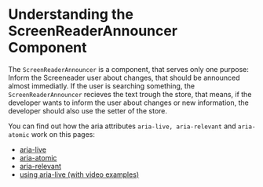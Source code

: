 <Meta title="Components/A11y/ScreenreaderAnnouncer"  />


# Understanding the ScreenReaderAnnouncer Component

The `ScreenReaderAnnouncer` is a component, that serves only one purpose: Inform the Screeneader user about changes, that should be announced almost immediatly.
If the user is searching something, the `ScreenReaderAnnouncer` recieves the text trough the store, that means, if the developer wants to inform the user about changes or new information, the developer should also use the setter of the store.

You can find out how the aria attributes `aria-live, aria-relevant` and `aria-atomic` work on this pages:

- [aria-live](https://developer.mozilla.org/en-US/docs/Web/Accessibility/ARIA/ARIA_Live_Regions)
- [aria-atomic](https://developer.mozilla.org/en-US/docs/Web/Accessibility/ARIA/Attributes/aria-atomic)
- [aria-relevant](https://developer.mozilla.org/en-US/docs/Web/Accessibility/ARIA/Attributes/aria-relevant)
- [using aria-live (with video examples)](https://bitsofco.de/using-aria-live/)